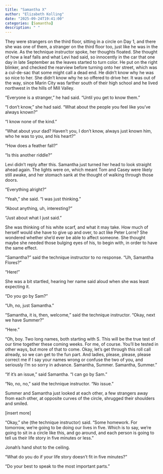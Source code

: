 ```yaml
---
title: "Samantha X"
author: "Elizabeth Kolling"
date: "2025-09-24T19:41:00"
categories: [Samantha]
description: " "
---
```



They were strangers on the third floor, sitting in a circle on Day 1, and there she was one of them, a stranger on the third floor too, just like he was in the movie. As the technique instructor spoke, her thoughts floated. She thought of how a leaf falls and what Levi had said, so innocently in the car that one day in late September as the leaves started to turn color. He put on the right blinker, and checked the rearview before turning onto her street, which was a cul-de-sac that some might call a dead end. He didn’t know why he was so nice to her. She didn’t know why he so offered to drive her. It was out of the way, since Marin City was farther south of their high school and he lived northwest in the hills of Mill Valley.

“Everyone is a stranger,” he had said. “Until you get to know them.”

“I don’t know,” she had said. “What about the people you feel like you’ve always known?”

“I know none of the kind.” 

“What about your dad? Haven’t you, I don’t know, always just known him, who he was to you, and his heart?” 

"How does a feather fall?"

"Is this another riddle?"

Levi didn’t reply after this. Samantha just turned her head to look straight ahead again. The lights were on, which meant Tom and Casey were likely still awake, and her stomach sank at the thought of walking through those doors. 

“Everything alright?”

“Yeah,” she said. “I was just thinking.”

“About anything, uh, interesting?”

“Just about what I just said.”

She was thinking of his white scarf, and what it may take. How much of herself would she have to give up and over, to act like Peter Lorre? She wondered whether she’d ever be able to affect someone. She thought maybe she needed those bulging eyes of his, to begin with, in order to have the same effect. 

“Samantha?” said the technique instructor to no response. “Uh, Samantha Flores?”

“Here!” 

She was a bit startled, hearing her name said aloud when she was least expecting it. 

“Do you go by Sam?” 

“Uh, no, just Samantha.” 

“Samantha, it is, then, welcome,” said the technique instructor. “Okay, next we have Summer?” 

“Here.”

“Oh, boy. Two long names, both starting with S. This will be the true test of our time together these coming weeks. For me, of course. You’ll be tested in other ways, but more of that to come. Okay, let’s get through this roll call already, so we can get to the fun part. And ladies, please, please, please correct me if I say your names wrong or confuse the two of you, and seriously I’m so sorry in advance. Samantha, Summer. Samantha, Summer.”

"If it's an issue," said Samantha. "I can go by Sam."

"No, no, no," said the technique instructor. "No issue." 

Summer and Samantha just looked at each other, a few strangers away from each other, at opposite curves of the circle, shrugged their shoulders and smiled. 

[insert more]

"Okay," she (the technique instructor) said. "Some homework. For tomorrow, we're going to be doing our lives in five. Which is to say, we're going to sit in a circle like this, and go around, and each person is going to tell us their life story in five minutes or less." 

Jonah's hand shot to the ceiling.  

"What do you do if your life story doesn't fit in five minutes?"

"Do your best to speak to the most important parts." 

